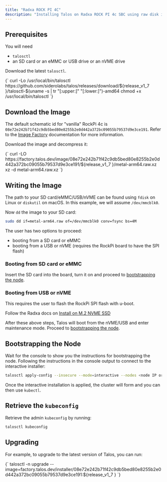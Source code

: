 ```yaml
---
title: "Radxa ROCK PI 4C"
description: "Installing Talos on Radxa ROCK PI 4c SBC using raw disk image."
---
```



## Prerequisites

You will need

- `talosctl`
- an SD card or an eMMC or USB drive or an nVME drive

Download the latest `talosctl`.

<CodeBlock lang="sh">
  {`
curl -Lo /usr/local/bin/talosctl https://github.com/siderolabs/talos/releases/download/${release_v1_7 }/talosctl-$(uname -s | tr "[:upper:]" "[:lower:]")-amd64
chmod +x /usr/local/bin/talosctl
  `}
</CodeBlock>

## Download the Image

The default schematic id for "vanilla" RockPi 4c is `08e72e242b71f42c9db5bed80e8255b2e0d442a372bc09055b79537d9e3ce191`.
Refer to the [Image Factory](../../learn-more/image-factory) documentation for more information.

Download the image and decompress it:

<CodeBlock lang="sh">
  {`
curl -LO https://factory.talos.dev/image/08e72e242b71f42c9db5bed80e8255b2e0d442a372bc09055b79537d9e3ce191/${release_v1_7 }/metal-arm64.raw.xz
xz -d metal-arm64.raw.xz
  `}
</CodeBlock>

## Writing the Image

The path to your SD card/eMMC/USB/nVME can be found using `fdisk` on Linux or `diskutil` on macOS.
In this example, we will assume `/dev/mmcblk0`.

Now `dd` the image to your SD card:

```bash
sudo dd if=metal-arm64.raw of=/dev/mmcblk0 conv=fsync bs=4M
```

The user has two options to proceed:

- booting from a SD card or eMMC
- booting from a USB or nVME (requires the RockPi board to have the SPI flash)

### Booting from SD card or eMMC

Insert the SD card into the board, turn it on and proceed to [bootstrapping the node](#bootstrapping-the-node).

### Booting from USB or nVME

This requires the user to flash the RockPi SPI flash with u-boot.

Follow the Radxa docs on [Install on M.2 NVME SSD](https://wiki.radxa.com/Rockpi4/install/NVME)

After these above steps, Talos will boot from the nVME/USB and enter maintenance mode.
Proceed to [bootstrapping the node](#bootstrapping-the-node).

## Bootstrapping the Node

Wait for the console to show you the instructions for bootstrapping the node.
Following the instructions in the console output to connect to the interactive installer:

```bash
talosctl apply-config --insecure --mode=interactive --nodes <node IP or DNS name>
```

Once the interactive installation is applied, the cluster will form and you can then use `kubectl`.

## Retrieve the `kubeconfig`

Retrieve the admin `kubeconfig` by running:

```bash
talosctl kubeconfig
```

## Upgrading

For example, to upgrade to the latest version of Talos, you can run:

<CodeBlock lang="sh">
  {`
talosctl -n <node IP or DNS name> upgrade --image=factory.talos.dev/installer/08e72e242b71f42c9db5bed80e8255b2e0d442a372bc09055b79537d9e3ce191:${release_v1_7 }
  `}
</CodeBlock>
